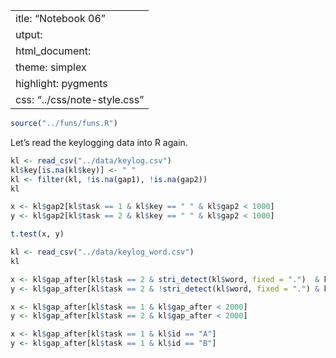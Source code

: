  ---
title: "Notebook 06"
output:
  html_document:
    theme: simplex
    highlight: pygments
    css: "../css/note-style.css"
---

```r
source("../funs/funs.R")
```


Let's read the keylogging data into R again. 

```r
kl <- read_csv("../data/keylog.csv")
kl$key[is.na(kl$key)] <- " "
kl <- filter(kl, !is.na(gap1), !is.na(gap2))
kl
```

```r
x <- kl$gap2[kl$task == 1 & kl$key == " " & kl$gap2 < 1000]
y <- kl$gap2[kl$task == 2 & kl$key == " " & kl$gap2 < 1000]
```

```r
t.test(x, y)
```

```r
kl <- read_csv("../data/keylog_word.csv")
kl
```


```r
x <- kl$gap_after[kl$task == 2 & stri_detect(kl$word, fixed = ".")  & kl$gap_after < 2000]
y <- kl$gap_after[kl$task == 2 & !stri_detect(kl$word, fixed = ".") & kl$gap_after < 2000]
```

```r
x <- kl$gap_after[kl$task == 1 & kl$gap_after < 2000]
y <- kl$gap_after[kl$task == 2 & kl$gap_after < 2000]
```


```r
x <- kl$gap_after[kl$task == 1 & kl$id == "A"]
y <- kl$gap_after[kl$task == 1 & kl$id == "B"]
```



